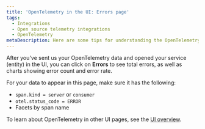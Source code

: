 ```yaml
---
title: 'OpenTelemetry in the UI: Errors page'
tags:
  - Integrations
  - Open source telemetry integrations
  - OpenTelemetry
metaDescription: Here are some tips for understanding the OpenTelemetry errors page in the New Relic UI.
---
```


After you've sent us your OpenTelemetry data and opened your service (entity) in the UI, you can click on **Errors** to see total errors, as well as charts showing error count and error rate.

For your data to appear in this page, make sure it has the following:

* `span.kind = server` or `consumer`
* `otel.status_code = ERROR`
* Facets by span name

To learn about OpenTelemetry in other UI pages, see the [UI overview](/docs/more-integrations/open-source-telemetry-integrations/opentelemetry/view-your-data/opentelemetry-view-your-data).